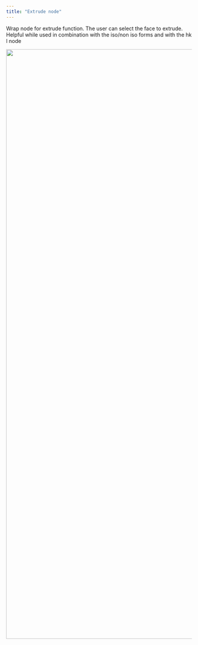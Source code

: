 ```yaml
---
title: "Extrude node"
---
```


Wrap node for extrude function. The user can select the face to extrude. Helpful while used in combination with the iso/non iso forms and with the hk l node

![](images/cn-tools-extrude-example01.png){width="1600"}
